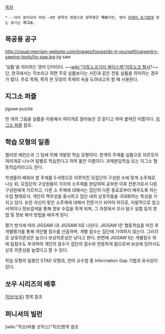 [[목차]]

 * --이미 분리되어 버린--4번 항목의 영향으로 항목명은 '''직쏘'''지만, 영어 [[외래어 표기법]]에 맞는 표기는 '''지그소'''.

== 목공용 공구 ==
http://visual.merriam-webster.com/images/house/do-it-yourself/carpentry-sawing-tools/jig-saw.jpg
jig saw

'실톱'을 의미하는 영어 단어이다. ~~[[wiki:"이토노코기리 케이스케"이토노코 형사]]?~~ 단, 한국에서는 직쏘라고 하면 주로 실톱보다는 사진과 같은 전동 실톱을 의미하는 경우가 많다. 주로 목재, 특히 판 모양의 목재의 속을 도려내고자 할 때 사용된다.

== 지그소 퍼즐 ==
jigsaw puzzle

한 개의 그림을 실톱을 이용해서 여러개로 잘라놓은 것 같다고 하여 붙여진 이름이다. [[지그소 퍼즐]] 참조.

== 학습 모형의 일종 ==
엘리엇 에런슨과 그 팀에 의해 개발된 학습 모형이다. 한개의 주제를 실톱으로 자르듯이 여러개로 나누어 팀별로 학습한다고 하여 붙은 이름이다. 과제분담학습 또는 지그소 협동학습이라고도 한다. 

학생들이 배워야 할 주제를 5-6명으로 이루어진 모집단의 구성원 수에 맞게 소주제로 나눈 뒤, 모집단의 구성원들이 각자의 소주제를 분담하여 공부한 이후 전문가로서 다른 구성원에게 가르치고, 다른 소 주제에 대해서는 집단의 다른 동료로부터 배우도록 하는 수업 형태로서, 개인의 책무성을 중시하고 집단 내의 상호작용을 극대화하는 특성을 가지고 있다. 또한 자신이 맡은 소주제에 대해서 전문가가 되어야 하므로, 자발적으로 참고서적이나 정보검색을 통해 정보 수집을 하게 되며, 그 과정에서 조사 탐구 실험 등의 방법 및 정보 해석 방법을 배우게 된다.

평가 방식에 따라 JIGSAW I과 JIGSAW II로 나뉜다. JIGSAW I은 협동학습을 마친 후 개별평가를 통해 개인별 점수를 산출하며, 개별 점수는 집단에 기여하지 않는다. 그러므로 상호의존성은 높으나 보상의존성은 낮다고 한다. 반면에 JIGSAW II는 개별점수 외에 팀점수도 부과하여 개인의 점수가 집단의 점수와 연동하게 됨으로써 보상에 있어서도 상호 의존성을 높였다고 할 수 있다.

학습 모형의 일종인 STAD 모형과, 언어 교수법 중 Information Gap 기법과 유사성이 있다.

== 쏘우 시리즈의 배후 ==
[[직쏘(쏘우)]] 항목 참조

== 퍼니셔의 빌런 ==

[wiki:"직쏘(마블 코믹스)"직쏘]항목 참조
